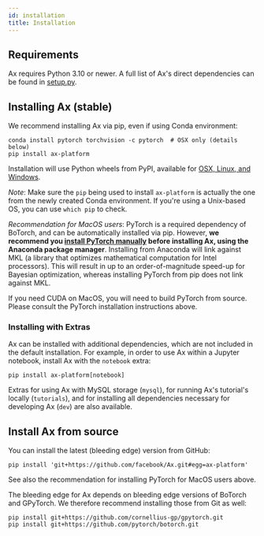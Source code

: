 ```yaml
---
id: installation
title: Installation
---
```


## Requirements

Ax requires Python 3.10 or newer.
A full list of Ax's direct dependencies can be found in [setup.py](https://github.com/facebook/Ax/blob/main/setup.py).

## Installing Ax (stable)
We recommend installing Ax via pip, even if using Conda environment:

```shell
conda install pytorch torchvision -c pytorch  # OSX only (details below)
pip install ax-platform
```

Installation will use Python wheels from PyPI, available for [OSX, Linux, and Windows](https://pypi.org/project/ax-platform/#files).

_Note_: Make sure the `pip` being used to install `ax-platform` is actually the one from the newly created Conda environment.
If you're using a Unix-based OS, you can use `which pip` to check.

_Recommendation for MacOS users_: PyTorch is a required dependency of BoTorch, and can be automatically installed via pip.
However, **we recommend you [install PyTorch manually](https://pytorch.org/get-started/locally/#anaconda-1) before installing Ax, using the Anaconda package manager**.
Installing from Anaconda will link against MKL (a library that optimizes mathematical computation for Intel processors).
This will result in up to an order-of-magnitude speed-up for Bayesian optimization, whereas installing PyTorch from pip does not link against MKL.

If you need CUDA on MacOS, you will need to build PyTorch from source. Please consult the PyTorch installation instructions above.

### Installing with Extras
Ax can be installed with additional dependencies, which are not included in the default installation.
For example, in order to use Ax within a Jupyter notebook, install Ax with the `notebook` extra:

```shell
pip install ax-platform[notebook]
```

Extras for using Ax with MySQL storage (`mysql`), for running Ax's tutorial's locally (`tutorials`), and for installing all dependencies necessary for developing Ax (`dev`) are also available.

## Install Ax from source

You can install the latest (bleeding edge) version from GitHub:

```shell
pip install 'git+https://github.com/facebook/Ax.git#egg=ax-platform'
```

See also the recommendation for installing PyTorch for MacOS users above.

The bleeding edge for Ax depends on bleeding edge versions of BoTorch and GPyTorch.
We therefore recommend installing those from Git as well:

```shell
pip install git+https://github.com/cornellius-gp/gpytorch.git
pip install git+https://github.com/pytorch/botorch.git
```
